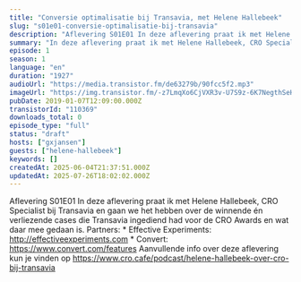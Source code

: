 ```yaml
---
title: "Conversie optimalisatie bij Transavia, met Helene Hallebeek"
slug: "s01e01-conversie-optimalisatie-bij-transavia"
description: "Aflevering S01E01 In deze aflevering praat ik met Helene Hallebeek, CRO Specialist bij Transavia en gaan we het hebben over de winnende én verliezende cases die Transavia ingediend had voor de CRO Awards en wat daar mee gedaan is. Partners: * Effective Experiments: http://effectiveexperiments.com * Convert: https://www.convert.com/features Aanvullende info over deze aflevering kun je vinden op https://www.cro.cafe/podcast/helene-hallebeek-over-cro-bij-transavia"
summary: "In deze aflevering praat ik met Helene Hallebeek, CRO Specialist bij Transavia en gaan we het hebben over de winnende én verliezende cases die Transavia ingediend had voor de CRO Awards en wat daar mee gedaan is.\r\n\r\nPartners:\r\n* Effective Experiments: http://effectiveexperiments.com\r\n* Convert: https://www.convert.com/features\r\n\r\nAanvullende info over deze aflevering kun je vinden op https://www.cro.cafe/podcast/helene-hallebeek-over-cro-bij-transavia"
episode: 1
season: 1
language: "en"
duration: "1927"
audioUrl: "https://media.transistor.fm/de63279b/90fcc5f2.mp3"
imageUrl: "https://img.transistor.fm/-z7LmqXo6CjVXR3v-U7S9z-6K7NegthSeH6u3-U3Lbg/rs:fill:0:0:1/w:3000/h:3000/q:60/aHR0cHM6Ly9pbWct/dXBsb2FkLXByb2R1/Y3Rpb24udHJhbnNp/c3Rvci5mbS9lcGlz/b2RlLzExMDM2OS8x/NjAxNTg4NjMwLWFy/dHdvcmsuanBn.webp"
pubDate: 2019-01-07T12:09:00.000Z
transistorId: "110369"
downloads_total: 0
episode_type: "full"
status: "draft"
hosts: ["gxjansen"]
guests: ["helene-hallebeek"]
keywords: []
createdAt: 2025-06-04T21:37:51.000Z
updatedAt: 2025-07-26T18:02:02.000Z
---
```


Aflevering S01E01 In deze aflevering praat ik met Helene Hallebeek, CRO Specialist bij Transavia en gaan we het hebben over de winnende én verliezende cases die Transavia ingediend had voor de CRO Awards en wat daar mee gedaan is. Partners: * Effective Experiments: http://effectiveexperiments.com * Convert: https://www.convert.com/features Aanvullende info over deze aflevering kun je vinden op https://www.cro.cafe/podcast/helene-hallebeek-over-cro-bij-transavia
